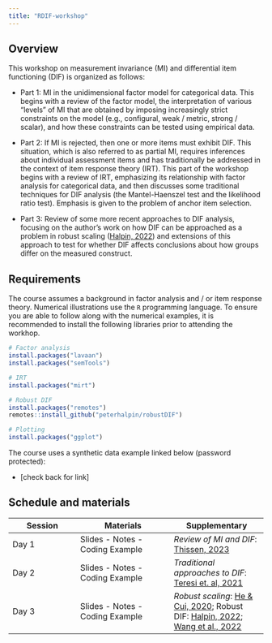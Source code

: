 ```yaml
---
title: "RDIF-workshop"
---
```


## Overview

<!-- The focus of this work shop is comparing educational and psychological tests over  independent groups of respondents. Often, we want to use test data to compare groups on the construct being measured, for example, by comparing group means on the overall test score. However, test scores can also be influenced by attributes of the respondent other than the trait being measured. In the western world, a common example is assessments of depression that ask about whether a person has cried in the last week. Men are less likely to endorse this item than females, even when they have the same level of depression  (Bauer, 2017). Thus comparing men and women on their overall test score would lead to underestimation of the level of depression in men. This example is  -->

This workshop on measurement invariance (MI) and differential item functioning (DIF) is organized as follows:

-   Part 1: MI in the unidimensional factor model for categorical data. This begins with a review of the factor model, the interpretation of various "levels" of MI that are obtained by imposing increasingly strict constraints on the model (e.g., configural, weak / metric, strong / scalar), and how these constraints can be tested using empirical data.

-   Part 2: If MI is rejected, then one or more items must exhibit DIF. This situation, which is also referred to as partial MI, requires inferences about individual assessment items and has traditionally be addressed in the context of item response theory (IRT). This part of the workshop begins with a review of IRT, emphasizing its relationship with factor analysis for categorical data, and then discusses some traditional techniques for DIF analysis (the Mantel-Haenszel test and the likelihood ratio test). Emphasis is given to the problem of anchor item selection.

-   Part 3: Review of some more recent approaches to DIF analysis, focusing on the author's work on how DIF can be approached as a problem in robust scaling ([Halpin, 2022](https://arxiv.org/abs/2207.04598)) and extensions of this approach to test for whether DIF affects conclusions about how groups differ on the measured construct.

## Requirements

The course assumes a background in factor analysis and / or item response theory. Numerical illustrations use the `R` programming language. To ensure you are able to follow along with the numerical examples, it is recommended to install the following libraries prior to attending the workhop.

```r
# Factor analysis
install.packages("lavaan")
install.packages("semTools")

# IRT
install.packages("mirt")

# Robust DIF
install.packages("remotes")
remotes::install_github("peterhalpin/robustDIF")

# Plotting
install.packages("ggplot")
```

The course uses a synthetic data example linked below (password protected):

-   \[check back for link\]

## Schedule and materials

| Session | Materials                       | Supplementary                                                                                                                                                                                                                                             |
|-------------------|---------------------------|---------------------------|
| Day 1   | Slides - Notes - Coding Example | *Review of MI and DIF*: [Thissen, 2023](files/DIF-MIhistory9-12-23version.pdf)                                                                                                                                                                            |
| Day 2   | Slides - Notes - Coding Example | *Traditional approaches to DIF*: [Teresi et. al, 2021](https://www.ncbi.nlm.nih.gov/pmc/articles/PMC8889890/)                                                                                                                                             |
| Day 3   | Slides - Notes - Coding Example | *Robust scaling*: [He & Cui, 2020](files/He%20and%20Cui%20-%202020%20-%20Evaluating%20Robust%20Scale%20Transformation%20Methods%20Wit.pdf); Robust DIF: [Halpin, 2022](https://arxiv.org/abs/2207.04598); [Wang et al., 2022](files/Wang et al. - 2022 - Testing Differential Item Functioning Without Pred.pdf) |
